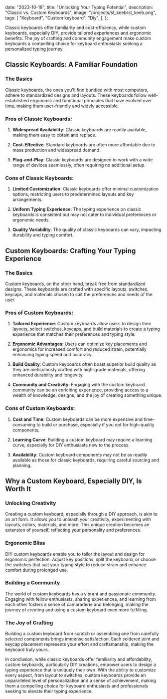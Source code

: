 
  date: "2023-10-18",
  title: "Unlocking Your Typing Potential",
  description: "Classic vs. Custom Keyboards",
  image: "/projects/st_keeb/st_keeb.png",
  tags: [
    "Keyboard",
    "Custom keyboard",
    "Diy",
  ],
};


Classic keyboards offer familiarity and cost-efficiency, while custom keyboards, especially DIY, provide tailored experiences and ergonomic benefits. The joy of crafting and community engagement make custom keyboards a compelling choice for keyboard enthusiasts seeking a personalized typing journey.

## Classic Keyboards: A Familiar Foundation

### The Basics

Classic keyboards, the ones you'll find bundled with most computers, adhere to standardized designs and layouts. These keyboards follow well-established ergonomic and functional principles that have evolved over time, making them user-friendly and widely accessible.

### Pros of Classic Keyboards:

1. **Widespread Availability**: Classic keyboards are readily available, making them easy to obtain and replace.
2. **Cost-Effective**: Standard keyboards are often more affordable due to mass production and widespread demand.

3. **Plug-and-Play**: Classic keyboards are designed to work with a wide range of devices seamlessly, often requiring no additional setup.

### Cons of Classic Keyboards:

1. **Limited Customization**: Classic keyboards offer minimal customization options, restricting users to predetermined layouts and key arrangements.

2. **Uniform Typing Experience**: The typing experience on classic keyboards is consistent but may not cater to individual preferences or ergonomic needs.

3. **Quality Variability**: The quality of classic keyboards can vary, impacting durability and typing comfort.

## Custom Keyboards: Crafting Your Typing Experience

### The Basics

Custom keyboards, on the other hand, break free from standardized designs. These keyboards are crafted with specific layouts, switches, keycaps, and materials chosen to suit the preferences and needs of the user.

### Pros of Custom Keyboards:

1. **Tailored Experience**: Custom keyboards allow users to design their layouts, select switches, keycaps, and build materials to create a typing experience that matches their preferences and typing style.

2. **Ergonomic Advantages**: Users can optimize key placements and ergonomics for increased comfort and reduced strain, potentially enhancing typing speed and accuracy.

3. **Build Quality**: Custom keyboards often boast superior build quality as they are meticulously crafted with high-grade materials, offering enhanced durability and longevity.

4. **Community and Creativity**: Engaging with the custom keyboard community can be an enriching experience, providing access to a wealth of knowledge, designs, and the joy of creating something unique.

### Cons of Custom Keyboards:

1. **Cost and Time**: Custom keyboards can be more expensive and time-consuming to build or purchase, especially if you opt for high-quality components.

2. **Learning Curve**: Building a custom keyboard may require a learning curve, especially for DIY enthusiasts new to the process.

3. **Availability**: Custom keyboard components may not be as readily available as those for classic keyboards, requiring careful sourcing and planning.

## Why a Custom Keyboard, Especially DIY, Is Worth It

### Unlocking Creativity

Creating a custom keyboard, especially through a DIY approach, is akin to an art form. It allows you to unleash your creativity, experimenting with layouts, colors, materials, and more. This unique creation becomes an extension of yourself, reflecting your personality and preferences.

### Ergonomic Bliss

DIY custom keyboards enable you to tailor the layout and design for ergonomic perfection. Adjust key positions, split the keyboard, or choose the switches that suit your typing style to reduce strain and enhance comfort during prolonged use.

### Building a Community

The world of custom keyboards has a vibrant and passionate community. Engaging with fellow enthusiasts, sharing experiences, and learning from each other fosters a sense of camaraderie and belonging, making the journey of creating and using a custom keyboard even more fulfilling.

### The Joy of Crafting

Building a custom keyboard from scratch or assembling one from carefully selected components brings immense satisfaction. Each soldered joint and keycap placement represents your effort and craftsmanship, making the keyboard truly yours.

In conclusion, while classic keyboards offer familiarity and affordability, custom keyboards, particularly DIY creations, empower users to design a typing experience that is uniquely their own. With the ability to customize every aspect, from layout to switches, custom keyboards provide an unparalleled level of personalization and a sense of achievement, making them a compelling choice for keyboard enthusiasts and professionals seeking to elevate their typing experience.
